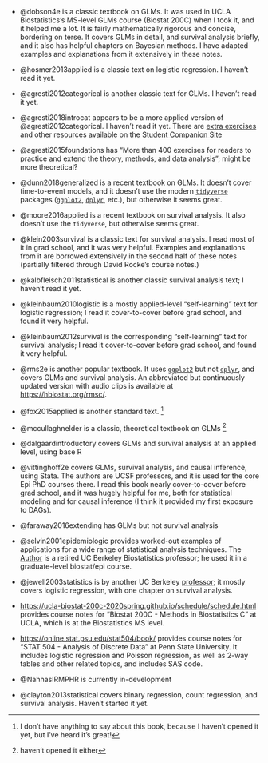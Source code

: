 - @dobson4e is a classic textbook on GLMs. 
It was used in UCLA Biostatistics's MS-level GLMs course (Biostat 200C) 
when I took it, and it helped me a lot. 
It is fairly mathematically rigorous and concise, bordering on terse.
It covers GLMs in detail, and survival analysis briefly, and it also has 
helpful chapters on Bayesian methods.
I have adapted examples and explanations from it extensively in these notes.

- @hosmer2013applied is a classic text on logistic regression. 
I haven't read it yet.

- @agresti2012categorical is another classic text for GLMs. 
I haven't read it yet.

- @agresti2018introcat appears to be a more applied version of @agresti2012categorical. 
I haven't read it yet. 
There are [extra exercises](https://bcs.wiley.com/he-bcs/Books?action=resource&bcsId=11293&itemId=1119405262&resourceId=44770) and other resources available on the [Student Companion Site](https://bcs.wiley.com/he-bcs/Books?action=index&itemId=1119405262&bcsId=11293)

- @agresti2015foundations has "More than 400 exercises for readers to practice and extend the theory, methods, and data analysis"; might be more theoretical?

- @dunn2018generalized is a recent textbook on GLMs. 
It doesn't cover time-to-event models, 
and it doesn't use the modern [`tidyverse`](https://tidyverse.org/) packages ([`ggplot2`](https://ggplot2.tidyverse.org/), 
[`dplyr`](https://dplyr.tidyverse.org/), etc.), 
but otherwise it seems great.

- @moore2016applied is a recent textbook on survival analysis. It also doesn't use the `tidyverse`, but otherwise seems great.

- @klein2003survival is a classic text for survival analysis.
I read most of it in grad school, and it was very helpful.
Examples and explanations from it are borrowed extensively in the second half of these notes
(partially filtered through David Rocke's course notes.)

- @kalbfleisch2011statistical is another classic survival analysis text;
I haven't read it yet.

- @kleinbaum2010logistic is a mostly applied-level "self-learning" text for logistic regression;
I read it cover-to-cover before grad school, and found it very helpful.

- @kleinbaum2012survival is the corresponding "self-learning" text for survival analysis;
I read it cover-to-cover before grad school, and found it very helpful.

- @rms2e is another popular textbook. It uses [`ggplot2`](https://ggplot2.tidyverse.org/) but not [`dplyr`](https://dplyr.tidyverse.org/), 
and covers GLMs and survival analysis. 
An abbreviated but continuously updated version with audio clips is available at <https://hbiostat.org/rmsc/>.

- @fox2015applied is another standard text.
^[I don't have anything to say about this book, because I haven't opened it yet, but I've heard it's great!]

- @mccullaghnelder is a classic, theoretical textbook on GLMs
^[haven't opened it either]

- @dalgaardintroductory covers GLMs and survival analysis at an applied level, using base R

- @vittinghoff2e covers GLMs, survival analysis, and causal inference, using Stata. 
The authors are UCSF professors, and it is used for the core Epi PhD courses there.
I read this book nearly cover-to-cover before grad school, and it was hugely helpful for me,
both for statistical modeling and for causal inference (I think it provided my first exposure to DAGs).

- @faraway2016extending has GLMs but not survival analysis

- @selvin2001epidemiologic provides worked-out examples of applications for a wide range of 
statistical analysis techniques. 
The [Author](https://publichealth.berkeley.edu/people/steve-selvin) 
is a retired UC Berkeley Biostatistics professor; 
he used it in a graduate-level biostat/epi course.

- @jewell2003statistics is by another UC Berkeley [professor](https://publichealth.berkeley.edu/people/nicholas-jewell); 
it mostly covers logistic regression, with one chapter on survival analysis.

- <https://ucla-biostat-200c-2020spring.github.io/schedule/schedule.html> provides course notes for 
"Biostat 200C - Methods in Biostatistics C" at UCLA, which is at the Biostatistics MS level.

- <https://online.stat.psu.edu/stat504/book/> provides course notes for 
"STAT 504 - Analysis of Discrete Data" at Penn State University. 
It includes logistic regression and Poisson regression, as well as 2-way tables and other related topics, and includes SAS code.

- @NahhasIRMPHR is currently in-development

- @clayton2013statistical covers binary regression, count regression, and survival analysis. Haven't started it yet.
